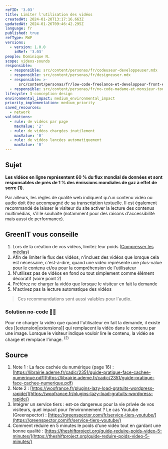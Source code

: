 ```yaml
---
refID: '3.03'
title: Limiter l'utilisation des vidéos
createdAt: 2024-01-20T13:17:16.663Z
updatedAt: 2024-01-26T09:46:42.295Z
language: fr
published: true
refType: RWP
versions:
  - version: 1.0.0
    idRef: '3.03'
people: Dominique N.
scope: videos-sounds
responsible:
  - responsible: src/content/personas/fr/codeuseur-developpeuser.mdx
  - responsible: src/content/personas/fr/designeuser.mdx
  - responsible: >-
      src/content/personas/fr/low-code-freelance-et-developpeur-front-end-d-agences.mdx
  - responsible: src/content/personas/fr/no-code-madame-et-monsieur-tout-le-monde.mdx
lifecycle: 3-conception-design
environmental_impact: medium_environmental_impact
priority_implementation: medium_priority
saved_resources:
  - network
validations:
  - rule: de vidéos par page
    maxValue: '2'
  - rule: de vidéos chargées inutilement
    maxValue: '0'
  - rule: de vidéos lancées automatiquement
    maxValue: '0'
---
```


## Sujet

**Les vidéos en ligne représentent 60 % du flux mondial de données et sont responsables de près de 1 % des émissions mondiales de gaz à effet de serre (1).**

Par ailleurs, les règles de qualité web indiquent qu'un contenu vidéo ou audio doit être accompagné de sa transcription textuelle. Il est également recommandé de laisser le visiteur du site activer la lecture des contenus multimédias, s'il le souhaite (notamment pour des raisons d'accessibilité mais aussi de performance).

## GreenIT vous conseille

1. Lors de la création de vos vidéos, limitez leur poids ([Compresser les médias](./WP_5.01-compresser-les-medias.md))
2. Afin de limiter le flux des vidéos, n'incluez des vidéos que lorsque cela est nécessaire, c'est-à-dire, quand une vidéo représente une plus-value pour le contenu et/ou pour la compréhension de l'utilisateur
3. N'utilisez pas de vidéos en fond ou tout simplement comme élément décoratif (voire point 2)
4. Préférez ne charger la vidéo que lorsque le visiteur en fait la demande
5. N'activez pas la lecture automatique des vidéos

> Ces recommandations sont aussi valables pour l'audio.

### Solution no-code 🌱🌱

Pour ne charger la vidéo que quand l'utilisateur en fait la demande, il existe des \[\[extension|extensions]] qui remplacent la vidéo dans le contenu par une image. Lorsque le visiteur indique vouloir lire le contenu, la vidéo se charge et remplace l'image. <sup>(2)</sup>

## Source

1. Note 1 : La face cachée du numérique (page 16) : [https://librairie.ademe.fr/cadic/2351/guide-pratique-face-cachee-numerique.pdf](https://librairie.ademe.fr/cadic/2351/guide-pratique-face-cachee-numerique.pdf)
2. Note 2 : [https://woofrance.fr/plugins-lazy-load-gratuits-wordpress-rapide/](https://woofrance.fr/plugins-lazy-load-gratuits-wordpress-rapide/)
3. Intégrer un service tiers : est-ce dangereux pour la vie privée de vos visiteurs, quel impact pour l’environnement ? Le cas Youtube (Greenspector) : [https://greenspector.com/fr/service-tiers-youtube/](https://greenspector.com/fr/service-tiers-youtube/)
4. Comment réduire en 5 minutes le poids d'une vidéo tout en gardant une bonne qualité : [https://theshiftproject.org/guide-reduire-poids-video-5-minutes/](https://theshiftproject.org/guide-reduire-poids-video-5-minutes/)
